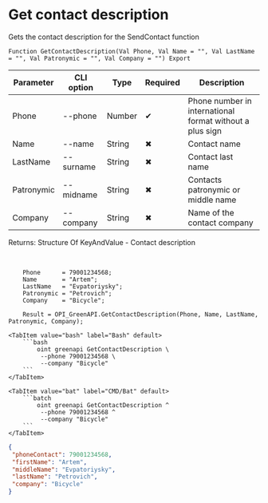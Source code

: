 ﻿---
sidebar_position: 10
description: Get contact description and other functions to work with Green API in the Open Integration Package, a free open-source integration library for 1C:Enterprise 8, OneScript and CLI
keywords: [1C, 1С, 1С:Enterprise, 1С:Enterprise 8.3, API, Integration, Services, Exchange, OneScript, CLI, Green API]
---


# Get contact description
 Gets the contact description for the SendContact function



`Function GetContactDescription(Val Phone, Val Name = "", Val LastName = "", Val Patronymic = "", Val Company = "") Export`

  | Parameter | CLI option | Type | Required | Description |
  |-|-|-|-|-|
  | Phone | --phone | Number | &#x2714; | Phone number in international format without a plus sign |
  | Name | --name | String | &#x2716; | Contact name |
  | LastName | --surname | String | &#x2716; | Contact last name |
  | Patronymic | --midname | String | &#x2716; | Contacts patronymic or middle name |
  | Company | --company | String | &#x2716; | Name of the contact company |

  
  Returns:  Structure Of KeyAndValue - Contact description

<br/>



```bsl title="1C:Enterprise/OneScript code example"
    Phone      = 79001234568;
    Name       = "Artem";
    LastName   = "Evpatoriysky";
    Patronymic = "Petrovich";
    Company    = "Bicycle";

    Result = OPI_GreenAPI.GetContactDescription(Phone, Name, LastName, Patronymic, Company);
```
 

 <Tabs>
  
    <TabItem value="bash" label="Bash" default>
        ```bash
            oint greenapi GetContactDescription \
             --phone 79001234568 \
             --company "Bicycle"
        ```
    </TabItem>
  
    <TabItem value="bat" label="CMD/Bat" default>
        ```batch
            oint greenapi GetContactDescription ^
             --phone 79001234568 ^
             --company "Bicycle"
        ```
    </TabItem>
</Tabs>


```json title="Result"
{
 "phoneContact": 79001234568,
 "firstName": "Artem",
 "middleName": "Evpatoriysky",
 "lastName": "Petrovich",
 "company": "Bicycle"
}
```
